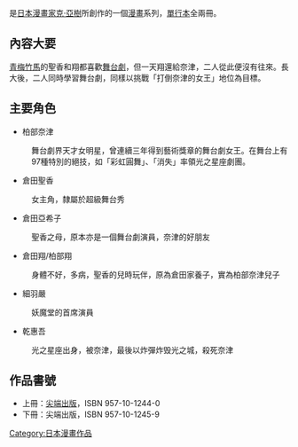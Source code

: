 {{nihongo|《'''舞榭風雲'''》|SHOW -ショウ-}}是[[日本|日本]][[漫畫家|漫畫家]][[克·亚树|克·亞樹]]所創作的一個[[漫畫|漫畫]]系列，[[單行本|單行本]]全兩冊。

==內容大要==
[[青梅竹馬|青梅竹馬]]的聖香和翔都喜歡[[舞台劇|舞台劇]]，但一天翔還給奈津，二人從此便沒有往來。長大後，二人同時學習舞台劇，同樣以挑戰「打倒奈津的女王」地位為目標。

==主要角色==
*柏部奈津
:舞台劇界天才女明星，曾連續三年得到藝術獎章的舞台劇女王。在舞台上有97種特別的絕技，如「彩虹圓舞」、「消失」率領光之星座劇團。
*倉田聖香
:女主角，隸屬於超級舞台秀
*倉田亞希子
:聖香之母，原本亦是一個舞台劇演員，奈津的好朋友
*倉田翔/柏部翔
:身體不好，多病，聖香的兒時玩伴，原為倉田家養子，實為柏部奈津兒子
*細羽嚴
:妖魔堂的首席演員
*乾惠吾
:光之星座出身，被奈津，最後以炸彈炸毁光之城，殺死奈津

==作品書號==
* 上冊：[[尖端出版|尖端出版]]，ISBN 957-10-1244-0
* 下冊：尖端出版，ISBN 957-10-1245-9

{{DEFAULTSORT:Show}}

[[Category:日本漫畫作品|Category:日本漫畫作品]]
{{manga-stub}}